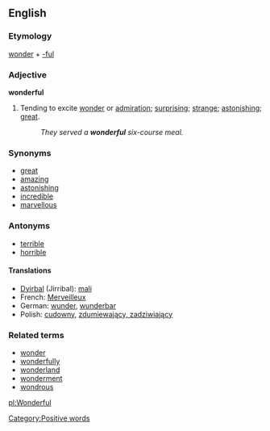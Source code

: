 ==English==
===Etymology===

[[wonder]] + [[-ful]]

===Adjective===
'''wonderful'''

#Tending to excite [[wonder]] or [[admiration]]; [[surprising]]; [[strange]]; [[astonishing]]; [[great]].
#:''They served a '''wonderful''' six-course meal.''

===Synonyms===

*[[great]]
*[[amazing]]
*[[astonishing]]
*[[incredible]]
*[[marvellous]]

===Antonyms===

*[[terrible]]
*[[horrible]]

====Translations====

*[[Dyirbal]] (Jirribal): [[mali]]
*French: [[Merveilleux]]
*German: [[wunder]], [[wunderbar]]
*Polish: [[cudowny]], [[zdumiewający, zadziwiający]]

===Related terms===
*[[wonder]]
*[[wonderfully]]
*[[wonderland]]
*[[wonderment]]
*[[wondrous]]

[[pl:Wonderful]]
[[Category:Positive words]]